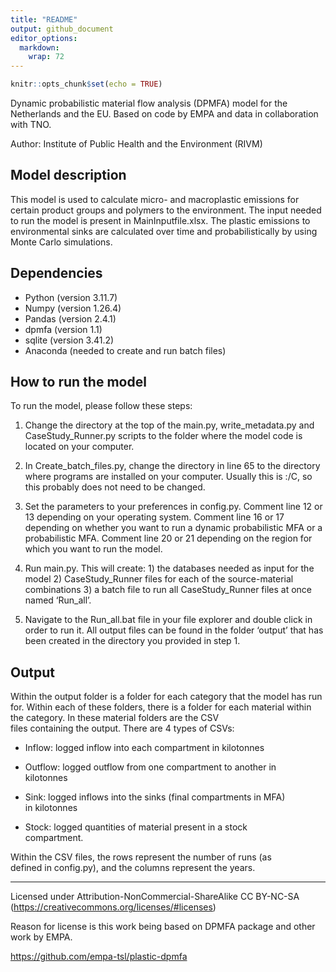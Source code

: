```yaml
---
title: "README"
output: github_document
editor_options: 
  markdown: 
    wrap: 72
---
```


```r
knitr::opts_chunk$set(echo = TRUE)
```

Dynamic probabilistic material flow analysis (DPMFA) model for the
Netherlands and the EU. Based on code by EMPA and data in collaboration
with TNO.

Author: Institute of Public Health and the Environment (RIVM)

## Model description

This model is used to calculate micro- and macroplastic emissions for
certain product groups and polymers to the environment. The input needed
to run the model is present in MainInputfile.xlsx. The plastic emissions
to environmental sinks are calculated over time and probabilistically by
using Monte Carlo simulations.

## Dependencies

-   Python (version 3.11.7)
-   Numpy (version 1.26.4)
-   Pandas (version 2.4.1)
-   dpmfa (version 1.1)
-   sqlite (version 3.41.2)
-   Anaconda (needed to create and run batch files)

## How to run the model

To run the model, please follow these steps:

1.  Change the directory at the top of the main.py, write_metadata.py
    and CaseStudy_Runner.py scripts to the folder where the model code
    is located on your computer.

2.  In Create_batch_files.py, change the directory in line 65 to the
    directory where programs are installed on your computer. Usually
    this is :/C, so this probably does not need to be changed.

3.  Set the parameters to your preferences in config.py. Comment line 12
    or 13 depending on your operating system. Comment line 16 or 17
    depending on whether you want to run a dynamic probabilistic MFA or
    a probabilistic MFA. Comment line 20 or 21 depending on the region
    for which you want to run the model.

4.  Run main.py. This will create: 1) the databases needed as input for
    the model 2) CaseStudy_Runner files for each of the source-material
    combinations 3) a batch file to run all CaseStudy_Runner files at
    once named 'Run_all'.

5.  Navigate to the Run_all.bat file in your file explorer and double
    click in order to run it. All output files can be found in the
    folder 'output' that has been created in the directory you provided
    in step 1.

## Output

Within the output folder is a folder for each category that the model
has run for. Within each of these folders, there is a folder for each
material within the category. In these material folders are the CSV\
files containing the output. There are 4 types of CSVs:

-   Inflow: logged inflow into each compartment in kilotonnes

-   Outflow: logged outflow from one compartment to another in\
    kilotonnes

-   Sink: logged inflows into the sinks (final compartments in MFA)\
    in kilotonnes

-   Stock: logged quantities of material present in a stock\
    compartment.

Within the CSV files, the rows represent the number of runs (as\
defined in config.py), and the columns represent the years.

------------------------------------------------------------------------

Licensed under Attribution-NonCommercial-ShareAlike CC BY-NC-SA
(<https://creativecommons.org/licenses/#licenses>)

Reason for license is this work being based on DPMFA package and other
work by EMPA.

<https://github.com/empa-tsl/plastic-dpmfa>
